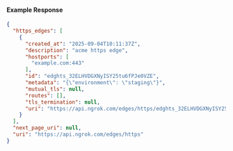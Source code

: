
#### Example Response

```json
{
  "https_edges": [
    {
      "created_at": "2025-09-04T10:11:37Z",
      "description": "acme https edge",
      "hostports": [
        "example.com:443"
      ],
      "id": "edghts_32ELHVDGXNyISY25tu6fPJe0VZE",
      "metadata": "{\"environment\": \"staging\"}",
      "mutual_tls": null,
      "routes": [],
      "tls_termination": null,
      "uri": "https://api.ngrok.com/edges/https/edghts_32ELHVDGXNyISY25tu6fPJe0VZE"
    }
  ],
  "next_page_uri": null,
  "uri": "https://api.ngrok.com/edges/https"
}
```
